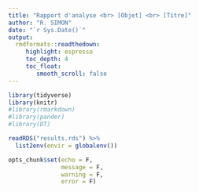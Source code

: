 ```yaml
---
title: "Rapport d'analyse <br> [Objet] <br> [Titre]"
author: "R. SIMON"
date: "`r Sys.Date()`"
output:
  rmdformats::readthedown:
     highlight: espresso
     toc_depth: 4
     toc_float: 
        smooth_scroll: false
---
```


```r
library(tidyverse)
library(knitr)
#library(rmarkdown)
#library(pander)
#library(DT)

readRDS("results.rds") %>%
  list2env(envir = globalenv())

opts_chunk$set(echo = F,
               message = F,
               warning = F,
               error = F)
```

